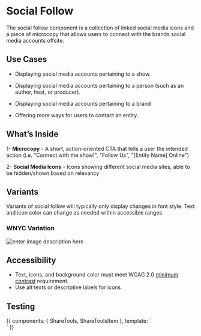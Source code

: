
<Meta title="Components/Molecules/SocialFollow2"/>

# Social Follow

The social follow component is a collection of linked social media icons and a piece of microcopy that allows users to connect with the brands social media accounts offsite. 

## Use Cases

- Displaying social media accounts pertaining to a show.

- Displaying social media accounts pertaining to a person (such as an author, host, or producer).

- Displaying social media accounts pertaining to a brand

- Offering more ways for users to contact an entity.

## What’s Inside


1- **Microcopy** - A short, action-oriented CTA that tells a user the intended action (i.e. "Connect with the show!", "Follow Us", "[Entity Name] Online")

2- **Social Media Icons** - Icons showing different social media sites, able to be hidden/shown based on relevancy

## Variants
Variants of social follow will typically only display changes in font style. Text and icon color can change as needed within accessible ranges.

### WNYC Variation
![enter image description here](https://via.placeholder.com/150)


## Accessibility
-   Text, icons, and background color must meet WCAG 2.0  [minimum contrast](https://www.w3.org/WAI/WCAG21/Understanding/contrast-minimum.html)  requirement.
-   Use alt texts or descriptive labels for icons

## Testing

<Canvas>
    <Story name="Horizontal">
        {{
            components: { ShareTools, ShareToolsItem },
     template: `
<div class="sbdocs-large-container sbdocs-container-margin">
<share-tools label="Connect">
<share-tools-item service="facebook" username="WNYC" />
<share-tools-item service="twitter" username="WNYC" />
<share-tools-item service="instagram" username="WNYC" />
<share-tools-item service="youtube" username="UCbysmY4hyViQAAYEzOR-uCQ" />
</share-tools>
</div>
`
        }}
    </Story>
</Canvas>
